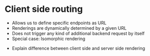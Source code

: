 # Client side routing

* Allows us to define specific endpoints as URL
* Renderings are dynamically determined by a given URL
* Does not trigger any kind of additional backend request by itself
* Special case: Isomorphic rendering

<Notes>

* Explain difference between client side and server side rendering

</Notes>
